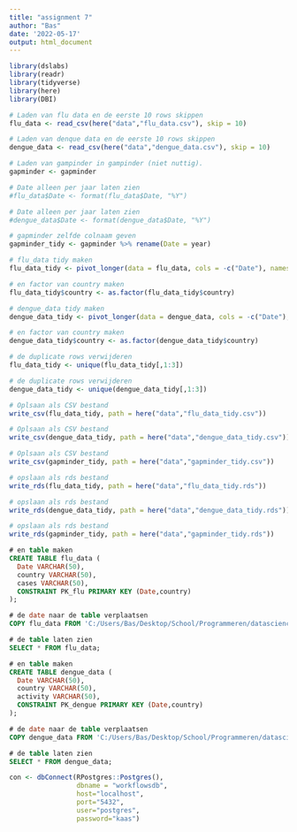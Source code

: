 ```yaml
---
title: "assignment 7"
author: "Bas"
date: '2022-05-17'
output: html_document
---
```


```r
library(dslabs)
library(readr)
library(tidyverse)
library(here)
library(DBI)
```

```r
# Laden van flu data en de eerste 10 rows skippen
flu_data <- read_csv(here("data","flu_data.csv"), skip = 10)

# Laden van denque data en de eerste 10 rows skippen
dengue_data <- read_csv(here("data","dengue_data.csv"), skip = 10)

# Laden van gampinder in gampinder (niet nuttig).
gapminder <- gapminder
```

```r
# Date alleen per jaar laten zien
#flu_data$Date <- format(flu_data$Date, "%Y")

# Date alleen per jaar laten zien
#dengue_data$Date <- format(dengue_data$Date, "%Y")

# gapminder zelfde colnaam geven
gapminder_tidy <- gapminder %>% rename(Date = year)
```

```r
# flu_data tidy maken
flu_data_tidy <- pivot_longer(data = flu_data, cols = -c("Date"), names_to = "country", values_to = "cases")

# en factor van country maken
flu_data_tidy$country <- as.factor(flu_data_tidy$country)

# dengue_data tidy maken
dengue_data_tidy <- pivot_longer(data = dengue_data, cols = -c("Date"), names_to = "country", values_to = "activity")

# en factor van country maken
dengue_data_tidy$country <- as.factor(dengue_data_tidy$country)
```

```r
# de duplicate rows verwijderen
flu_data_tidy <- unique(flu_data_tidy[,1:3])

# de duplicate rows verwijderen
dengue_data_tidy <- unique(dengue_data_tidy[,1:3])
```


```r
# Oplsaan als CSV bestand
write_csv(flu_data_tidy, path = here("data","flu_data_tidy.csv"))

# Oplsaan als CSV bestand
write_csv(dengue_data_tidy, path = here("data","dengue_data_tidy.csv"))

# Oplsaan als CSV bestand
write_csv(gapminder_tidy, path = here("data","gapminder_tidy.csv"))

# opslaan als rds bestand
write_rds(flu_data_tidy, path = here("data","flu_data_tidy.rds"))

# opslaan als rds bestand
write_rds(dengue_data_tidy, path = here("data","dengue_data_tidy.rds"))

# opslaan als rds bestand
write_rds(gapminder_tidy, path = here("data","gapminder_tidy.rds"))
```


```sql
# en table maken
CREATE TABLE flu_data (
  Date VARCHAR(50),
  country VARCHAR(50),
  cases VARCHAR(50),
  CONSTRAINT PK_flu PRIMARY KEY (Date,country)
);

# de date naar de table verplaatsen
COPY flu_data FROM 'C:/Users/Bas/Desktop/School/Programmeren/datascience/portfolio/data/flu_data_tidy.csv' WITH (FORMAT csv);

# de table laten zien
SELECT * FROM flu_data; 

# en table maken
CREATE TABLE dengue_data (
  Date VARCHAR(50),
  country VARCHAR(50),
  activity VARCHAR(50),
  CONSTRAINT PK_dengue PRIMARY KEY (Date,country)
);

# de date naar de table verplaatsen
COPY dengue_data FROM 'C:/Users/Bas/Desktop/School/Programmeren/datascience/portfolio/data/dengue_data_tidy.csv' WITH (FORMAT csv);

# de table laten zien
SELECT * FROM dengue_data; 
```

```r
con <- dbConnect(RPostgres::Postgres(), 
                 dbname = "workflowsdb", 
                 host="localhost", 
                 port="5432", 
                 user="postgres", 
                 password="kaas") 
```

